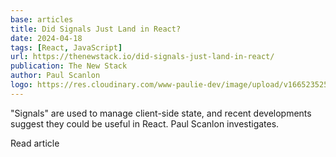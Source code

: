 ```yaml
---
base: articles
title: Did Signals Just Land in React?
date: 2024-04-18
tags: [React, JavaScript]
url: https://thenewstack.io/did-signals-just-land-in-react/
publication: The New Stack
author: Paul Scanlon
logo: https://res.cloudinary.com/www-paulie-dev/image/upload/v1665235257/paulie.dev/Logos/tns-logo_miu6qk.png
---
```


"Signals" are used to manage client-side state, and recent developments suggest they could be useful in React. Paul Scanlon investigates.

<CtaExternal href='https://thenewstack.io/did-signals-just-land-in-react/'>Read article</CtaExternal>
